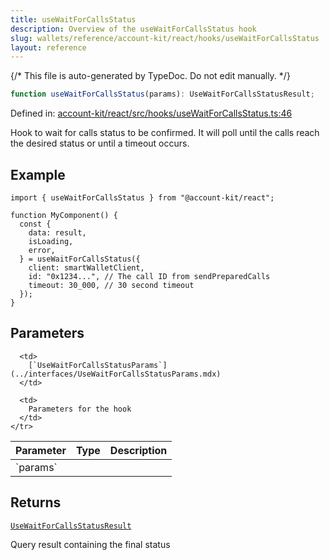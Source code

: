 ```yaml
---
title: useWaitForCallsStatus
description: Overview of the useWaitForCallsStatus hook
slug: wallets/reference/account-kit/react/hooks/useWaitForCallsStatus
layout: reference
---
```


{/* This file is auto-generated by TypeDoc. Do not edit manually. */}

```ts
function useWaitForCallsStatus(params): UseWaitForCallsStatusResult;
```

Defined in: [account-kit/react/src/hooks/useWaitForCallsStatus.ts:46](https://github.com/alchemyplatform/aa-sdk/blob/17aad1f572375d42a06c7e3238078a88a435d459/account-kit/react/src/hooks/useWaitForCallsStatus.ts#L46)

Hook to wait for calls status to be confirmed.
It will poll until the calls reach the desired status or until a timeout occurs.

## Example

```tsx twoslash
import { useWaitForCallsStatus } from "@account-kit/react";

function MyComponent() {
  const {
    data: result,
    isLoading,
    error,
  } = useWaitForCallsStatus({
    client: smartWalletClient,
    id: "0x1234...", // The call ID from sendPreparedCalls
    timeout: 30_000, // 30 second timeout
  });
}
```

## Parameters

<table>
  <thead>
    <tr>
      <th align="left">Parameter</th>
      <th align="left">Type</th>
      <th align="left">Description</th>
    </tr>
  </thead>

  <tbody>
    <tr>
      <td>
        `params`
      </td>

      <td>
        [`UseWaitForCallsStatusParams`](../interfaces/UseWaitForCallsStatusParams.mdx)
      </td>

      <td>
        Parameters for the hook
      </td>
    </tr>

  </tbody>
</table>

## Returns

[`UseWaitForCallsStatusResult`](../type-aliases/UseWaitForCallsStatusResult.mdx)

Query result containing the final status
